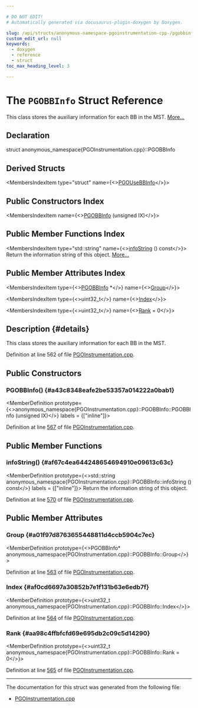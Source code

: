 ```yaml
---

# DO NOT EDIT!
# Automatically generated via docusaurus-plugin-doxygen by Doxygen.

slug: /api/structs/anonymous-namespace-pgoinstrumentation-cpp-/pgobbinfo
custom_edit_url: null
keywords:
  - doxygen
  - reference
  - struct
toc_max_heading_level: 3

---
```





# The `PGOBBInfo` Struct Reference

<DoxygenPage pluginConfig={pluginConfig}>

This class stores the auxiliary information for each BB in the MST. <a href="#details">More...</a>

## Declaration

<CodeBlock>struct anonymous_namespace{PGOInstrumentation.cpp}::PGOBBInfo</CodeBlock>

## Derived Structs

<MembersIndex>

<MembersIndexItem
  type="struct"
  name={<><a href="/docs/api/structs/anonymous-namespace-pgoinstrumentation-cpp-/pgousebbinfo">PGOUseBBInfo</a></>}>
</MembersIndexItem>

</MembersIndex>

## Public Constructors Index

<MembersIndex>

<MembersIndexItem
  name={<><a href="#a43c8348eafe2be53357a014222a0bab1">PGOBBInfo</a> (unsigned IX)</>}>
</MembersIndexItem>

</MembersIndex>

## Public Member Functions Index

<MembersIndex>

<MembersIndexItem
  type="std::string"
  name={<><a href="#af67c4ea644248654694910e09613c63c">infoString</a> () const</>}>
Return the information string of this object. <a href="#af67c4ea644248654694910e09613c63c">More...</a>
</MembersIndexItem>

</MembersIndex>

## Public Member Attributes Index

<MembersIndex>

<MembersIndexItem
  type={<><a href="/docs/api/structs/anonymous-namespace-pgoinstrumentation-cpp-/pgobbinfo">PGOBBInfo</a> &#42;</>}
  name={<><a href="#a01f97d8763655448811d4ccb5904c7ec">Group</a></>}>
</MembersIndexItem>

<MembersIndexItem
  type={<>uint32&#95;t</>}
  name={<><a href="#af0cd6697a30852b7e1f131b63e6edb7f">Index</a></>}>
</MembersIndexItem>

<MembersIndexItem
  type={<>uint32&#95;t</>}
  name={<><a href="#aa98c4ffbfcfd69e695db2c09c5d14290">Rank</a> = 0</>}>
</MembersIndexItem>

</MembersIndex>

## Description {#details}

This class stores the auxiliary information for each BB in the MST.

Definition at line 562 of file <a href="/docs/api/files/lib/lib/transforms/lib/transforms/instrumentation/pgoinstrumentation-cpp">PGOInstrumentation.cpp</a>.

<SectionDefinition>

## Public Constructors

### PGOBBInfo() {#a43c8348eafe2be53357a014222a0bab1}

<MemberDefinition
  prototype={<>anonymous&#95;namespace&#123;PGOInstrumentation.cpp&#125;::PGOBBInfo::PGOBBInfo (unsigned IX)</>}
  labels = {["inline"]}>

Definition at line <a href="/docs/api/files/lib/lib/transforms/lib/transforms/instrumentation/pgoinstrumentation-cpp/#l00567">567</a> of file <a href="/docs/api/files/lib/lib/transforms/lib/transforms/instrumentation/pgoinstrumentation-cpp">PGOInstrumentation.cpp</a>.
</MemberDefinition>

</SectionDefinition>

<SectionDefinition>

## Public Member Functions

### infoString() {#af67c4ea644248654694910e09613c63c}

<MemberDefinition
  prototype={<>std::string anonymous&#95;namespace&#123;PGOInstrumentation.cpp&#125;::PGOBBInfo::infoString () const</>}
  labels = {["inline"]}>
Return the information string of this object.

Definition at line <a href="/docs/api/files/lib/lib/transforms/lib/transforms/instrumentation/pgoinstrumentation-cpp/#l00570">570</a> of file <a href="/docs/api/files/lib/lib/transforms/lib/transforms/instrumentation/pgoinstrumentation-cpp">PGOInstrumentation.cpp</a>.
</MemberDefinition>

</SectionDefinition>

<SectionDefinition>

## Public Member Attributes

### Group {#a01f97d8763655448811d4ccb5904c7ec}

<MemberDefinition
  prototype={<>PGOBBInfo&#42; anonymous&#95;namespace&#123;PGOInstrumentation.cpp&#125;::PGOBBInfo::Group</>}>

Definition at line <a href="/docs/api/files/lib/lib/transforms/lib/transforms/instrumentation/pgoinstrumentation-cpp/#l00563">563</a> of file <a href="/docs/api/files/lib/lib/transforms/lib/transforms/instrumentation/pgoinstrumentation-cpp">PGOInstrumentation.cpp</a>.
</MemberDefinition>

### Index {#af0cd6697a30852b7e1f131b63e6edb7f}

<MemberDefinition
  prototype={<>uint32&#95;t anonymous&#95;namespace&#123;PGOInstrumentation.cpp&#125;::PGOBBInfo::Index</>}>

Definition at line <a href="/docs/api/files/lib/lib/transforms/lib/transforms/instrumentation/pgoinstrumentation-cpp/#l00564">564</a> of file <a href="/docs/api/files/lib/lib/transforms/lib/transforms/instrumentation/pgoinstrumentation-cpp">PGOInstrumentation.cpp</a>.
</MemberDefinition>

### Rank {#aa98c4ffbfcfd69e695db2c09c5d14290}

<MemberDefinition
  prototype={<>uint32&#95;t anonymous&#95;namespace&#123;PGOInstrumentation.cpp&#125;::PGOBBInfo::Rank = 0</>}>

Definition at line <a href="/docs/api/files/lib/lib/transforms/lib/transforms/instrumentation/pgoinstrumentation-cpp/#l00565">565</a> of file <a href="/docs/api/files/lib/lib/transforms/lib/transforms/instrumentation/pgoinstrumentation-cpp">PGOInstrumentation.cpp</a>.
</MemberDefinition>

</SectionDefinition>

<hr/>

The documentation for this struct was generated from the following file:

<ul>
<li><a href="/docs/api/files/lib/lib/transforms/lib/transforms/instrumentation/pgoinstrumentation-cpp">PGOInstrumentation.cpp</a></li>
</ul>

</DoxygenPage>
